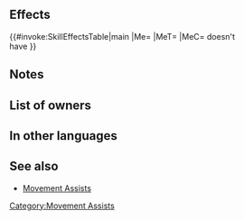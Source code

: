{{Assist
|tagid=SID_体当たり
|name=Shove
|range=1
|effect=Pushes target ally 1 space away.
|cost=150
|exclusive=0
|required=-
|canUseMove={{MoveList|all}}
|canUseWeapon={{WeaponList|exclude=Staff}}
|properties=random_all,random_inherit_base
}}
==Effects==
{{#invoke:SkillEffectsTable|main
|Me={{Eft|Shove Units}}
|MeT={{Tgt|Target Ally}}
|MeC={{Tgt|Target Ally}} doesn't<br>have {{SEt|Isolation}}
}}

==Notes==
{{Movement skill notes|notBeforeRokkr=1}}
==List of owners==
{{Skill Hero List}}
==In other languages==
{{OtherLanguages
|japanese=体当たり
|german=Stoß
|spanishEU=Empujar
|spanishLA=Empujar
|french=Bousculade
|italian=Spinta
|chineseTW=衝撞
|portuguese=Empurrão
}}

==See also==
* [[Movement Assists]]

{{AssistSkillBox}}
[[Category:Movement Assists]]